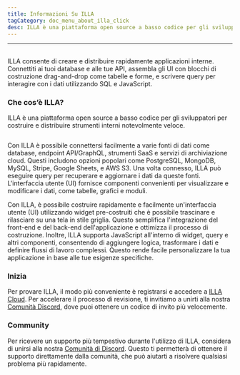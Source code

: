 ```yaml
---
title: Informazioni Su ILLA
tagCategory: doc_menu_about_illa_click
desc: ILLA è una piattaforma open source a basso codice per gli sviluppatori per costruire e distribuire strumenti interni notevolmente veloce.
---
```


* * *

## <Heading hidden>Informazioni sull'ILLA</Heading>

ILLA consente di creare e distribuire rapidamente applicazioni interne. Connettiti ai tuoi database e alle tue API, assembla gli UI con blocchi di costruzione drag-and-drop come tabelle e forme, e scrivere query per interagire con i dati utilizzando SQL e JavaScript.

### Che cos’è ILLA?

ILLA è una piattaforma open source a basso codice per gli sviluppatori per costruire e distribuire strumenti interni notevolmente veloce.

<img
  src='https://cdn.illacloud.com/official-website/img/docs/introduction/about-illa-cloud.png'
  alt=""
/>

Con ILLA è possibile connettersi facilmente a varie fonti di dati come database, endpoint API/GraphQL, strumenti SaaS e servizi di archiviazione cloud. Questi includono opzioni popolari come PostgreSQL, MongoDB, MySQL, Stripe, Google Sheets, e AWS S3. Una volta connesso, ILLA può eseguire query per recuperare e aggiornare i dati da queste fonti. L'interfaccia utente (UI) fornisce componenti convenienti per visualizzare e modificare i dati, come tabelle, grafici e moduli.

Con ILLA, è possibile costruire rapidamente e facilmente un'interfaccia utente (UI) utilizzando widget pre-costruiti che è possibile trascinare e rilasciare su una tela in stile griglia. Questo semplifica l'integrazione del front-end e del back-end dell'applicazione e ottimizza il processo di costruzione. Inoltre, ILLA supporta JavaScript all'interno di widget, query e altri componenti, consentendo di aggiungere logica, trasformare i dati e definire flussi di lavoro complessi. Questo rende facile personalizzare la tua applicazione in base alle tue esigenze specifiche.

### Inizia

Per provare ILLA, il modo più conveniente è registrarsi e accedere a [ILLA Cloud](https://cloud.illacloud.com/). 
Per accelerare il processo di revisione, ti invitiamo a unirti alla nostra [Comunità Discord](https://discord.gg/illacloud), dove puoi ottenere un codice di invito più velocemente.

### Community

Per ricevere un supporto più tempestivo durante l'utilizzo di ILLA, considera di unirsi alla nostra [Comunità di Discord](https://discord.gg/illacloud). Questo ti permetterà di ottenere il supporto direttamente dalla comunità, che può aiutarti a risolvere qualsiasi problema più rapidamente. 

